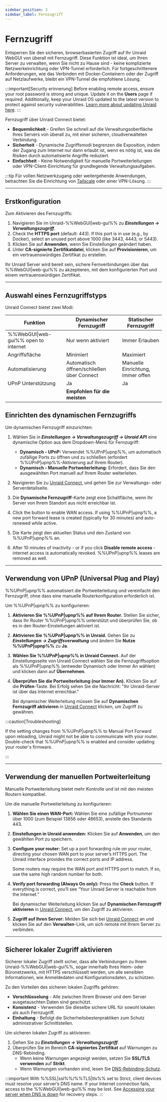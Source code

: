 ```yaml
---
sidebar_position: 3
sidebar_label: Fernzugriff
---
```



# Fernzugriff

Entsperren Sie den sicheren, browserbasierten Zugriff auf Ihr Unraid WebGUI von überall mit Fernzugriff. Diese Funktion ist ideal, um Ihren Server zu verwalten, wenn Sie nicht zu Hause sind - keine komplizierte Netzwerkeinrichtung oder VPN-Tunnel erforderlich. Für fortgeschrittenere Anforderungen, wie das Verbinden mit Docker-Containern oder der Zugriff auf Netzlaufwerke, bleibt ein VPN-Tunnel die empfohlene Lösung.

:::important[Security erinnerung]
Before enabling remote access, ensure your root password is strong and unique. Update it on the **Users** page if required. Additionally, keep your Unraid OS updated to the latest version to protect against security vulnerabilities. [Learn more about updating Unraid here](../unraid-os/system-administration/maintain-and-update/upgrading-unraid.mdx).
:::

Fernzugriff über Unraid Connect bietet:

- **Bequemlichkeit** - Greifen Sie schnell auf die Verwaltungsoberfläche Ihres Servers von überall zu, mit einer sicheren, cloudverwalteten Verbindung.
- **Sicherheit** - Dynamische Zugriffsmodi begrenzen die Exposition, indem der Zugang zum Internet nur dann erlaubt ist, wenn es nötig ist, was die Risiken durch automatisierte Angriffe reduziert.
- **Einfachheit** - Keine Notwendigkeit für manuelle Portweiterleitungen oder VPN-Client-Einrichtung für grundlegende Verwaltungsaufgaben.

:::tip
Für vollen Netzwerkzugang oder weitergehende Anwendungen, betrachten Sie die Einrichtung von [Tailscale](../unraid-os/system-administration/secure-your-server/tailscale.mdx) oder einer VPN-Lösung.
:::

---

## Erstkonfiguration

Zum Aktivieren des Fernzugriffs:

1. Navigieren Sie im Unraid-%%WebGUI|web-gui%% zu ***Einstellungen → Verwaltungszugriff***.
2. Check the **HTTPS port** (default: 443). If this port is in use (e.g., by Docker), select an unused port above 1000 (like 3443, 4443, or 5443).
3. Klicken Sie auf **Anwenden**, wenn Sie Einstellungen geändert haben.
4. Unter **CA-signierte Zertifikatdatei**, klicken Sie auf **Provisionieren**, um ein vertrauenswürdiges Zertifikat zu erstellen.

Ihr Unraid Server wird bereit sein, sichere Fernverbindungen über das %%WebGUI|web-gui%% zu akzeptieren, mit dem konfigurierten Port und einem vertrauenswürdigen Zertifikat.

---

## Auswahl eines Fernzugriffstyps

Unraid Connect bietet zwei Modi:

<Tabs>
  <TabItem value="dynamisch" label="Dynamischer Fernzugriff" default>
    <RemoteAccessDynamic />
  </TabItem>

  <TabItem value="statisch" label="Statischer Fernzugriff">
    <RemoteAccessStatic />
  </TabItem>
</Tabs>

| Funktion                             | Dynamischer Fernzugriff                   | Statischer Fernzugriff            |
| ------------------------------------ | ----------------------------------------- | --------------------------------- |
| %%WebGUI\|web-gui%% open to internet | Nur wenn aktiviert                        | Immer Erlauben                    |
| Angriffsfläche                       | Minimiert                                 | Maximiert                         |
| Automatisierung                      | Automatisch öffnen/schließen über Connect | Manuelle Einrichtung, immer offen |
| UPnP Unterstützung                   | Ja                                        | Ja                                |
|                                      | **Empfohlen für die meisten**             |                                   |

## Einrichten des dynamischen Fernzugriffs

Um dynamischen Fernzugriff einzurichten:

1. Wählen Sie in ***Einstellungen → Verwaltungszugriff → Unraid API*** eine dynamische Option aus dem Dropdown-Menü für Fernzugriff:
   - **Dynamisch - UPnP:** Verwendet %%UPnP|upnp%%, um automatisch zufällige Ports zu öffnen und zu schließen (erfordert %%UPnP|upnp%%-Aktivierung auf Ihrem Router).
   - **Dynamisch - Manuelle Portweiterleitung:** Erfordert, dass Sie den ausgewählten Port manuell auf Ihrem Router weiterleiten.

2. Navigieren Sie zu [Unraid Connect](https://connect.myunraid.net/), und gehen Sie zur Verwaltungs- oder Serverdetailseite.

3. Die **Dynamische Fernzugriff**-Karte zeigt eine Schaltfläche, wenn Ihr Server von Ihrem Standort aus nicht erreichbar ist.

4. Click the button to enable WAN access. If using %%UPnP|upnp%%, a new port forward lease is created (typically for 30 minutes) and auto-renewed while active.

5. Die Karte zeigt den aktuellen Status und den Zustand von %%UPnP|upnp%% an.

6. After 10 minutes of inactivity - or if you click **Disable remote access** - internet access is automatically revoked. %%UPnP|upnp%% leases are removed as well.

---

## Verwendung von UPnP (Universal Plug and Play)

%%UPnP|upnp%% automatisiert die Portweiterleitung und vereinfacht den Fernzugriff, ohne dass eine manuelle Routerkonfiguration erforderlich ist.

Um %%UPnP|upnp%% zu konfigurieren:

1. **Aktivieren Sie %%UPnP|upnp%% auf Ihrem Router.**
   Stellen Sie sicher, dass Ihr Router %%UPnP|upnp%% unterstützt und überprüfen Sie, ob es in den Router-Einstellungen aktiviert ist.

2. **Aktivieren Sie %%UPnP|upnp%% in Unraid.**
   Gehen Sie zu ***Einstellungen → Zugriffsverwaltung*** und ändern Sie **Nutze %%UPnP|upnp%%** zu **Ja**.

3. **Wählen Sie %%UPnP|upnp%% in Unraid Connect.**
   Auf der Einstellungsseite von Unraid Connect wählen Sie die Fernzugriffsoption als %%UPnP|upnp%% (entweder Dynamisch oder Immer An wählen) und klicken dann auf **Übernehmen**.

4. **Überprüfen Sie die Portweiterleitung (nur Immer An).**
   Klicken Sie auf die **Prüfen**-Taste. Bei Erfolg sehen Sie die Nachricht: "Ihr Unraid-Server ist über das Internet erreichbar."

   Bei dynamischer Weiterleitung müssen Sie auf **Dynamischen Fernzugriff aktivieren** in [Unraid Connect](https://connect.myunraid.net/) klicken, um Zugriff zu gewähren.

:::caution\[Troubleshooting]

If the setting changes from %%UPnP|upnp%% to Manual Port Forward upon reloading, Unraid might not be able to communicate with your router. Double-check that %%UPnP|upnp%% is enabled and consider updating your router's firmware.

:::

---

## Verwendung der manuellen Portweiterleitung

Manuelle Portweiterleitung bietet mehr Kontrolle und ist mit den meisten Routern kompatibel.

Um die manuelle Portweiterleitung zu konfigurieren:

1. **Wählen Sie einen WAN-Port:** Wählen Sie eine zufällige Portnummer über 1000 (zum Beispiel 13856 oder 48653), anstelle des Standards 443.

2. **Einstellungen in Unraid anwenden:** Klicken Sie auf **Anwenden**, um den gewählten Port zu speichern.

3. **Configure your router:** Set up a port forwarding rule on your router, directing your chosen WAN port to your server’s HTTPS port. The Unraid interface provides the correct ports and IP address.

   Some routers may require the WAN port and HTTPS port to match. If so, use the same high random number for both.

4. **Verify port forwarding (Always On only):** Press the **Check** button. If everything is correct, you’ll see “Your Unraid Server is reachable from the Internet.”

   Bei dynamischer Weiterleitung klicken Sie auf **Dynamischen Fernzugriff aktivieren** in [Unraid Connect](https://connect.myunraid.net/), um den Zugriff zu aktivieren.

5. **Zugriff auf Ihren Server:** Melden Sie sich bei [Unraid Connect](https://connect.myunraid.net/) an und klicken Sie auf den **Verwalten**-Link, um sich remote mit Ihrem Server zu verbinden.

---

## Sicherer lokaler Zugriff aktivieren

Sicherer lokaler Zugriff stellt sicher, dass alle Verbindungen zu Ihrem Unraid-%%WebGUI|web-gui%%, sogar innerhalb Ihres Heim- oder Büronetzwerks, mit HTTPS verschlüsselt werden, um alle sensiblen Informationen, wie Anmeldedaten und Konfigurationsdaten, zu schützen.

Zu den Vorteilen des sicheren lokalen Zugriffs gehören:

- **Verschlüsselung** - Alle zwischen Ihrem Browser und dem Server ausgetauschten Daten sind geschützt.
- **Konsistenz** - Verwenden Sie dieselbe sichere URL für sowohl lokalen als auch Fernzugriff.
- **Einhaltung** - Befolgt die Sicherheitsbestenpraktiken zum Schutz administrativer Schnittstellen.

Um sicheren lokalen Zugriff zu aktivieren:

1. Gehen Sie zu ***Einstellungen → Verwaltungszugriff***.
2. Überprüfen Sie im Bereich **CA-signiertes Zertifikat** auf Warnungen zu DNS-Rebinding.
   - Wenn keine Warnungen angezeigt werden, setzen Sie **SSL/TLS verwenden** auf **Strikt**.
   - Wenn Warnungen vorhanden sind, lesen Sie [DNS-Rebinding-Schutz](../unraid-os/system-administration/secure-your-server/securing-your-connection.mdx#dns-rebinding-protection).

:::important
With %%SSL|ssl%%/%%TLS|tls%% set to Strict, client devices must resolve your server’s DNS name. If your Internet connection fails, access to the %%WebGUI|web-gui%% may be lost. See [Accessing your server when DNS is down](../unraid-os/system-administration/secure-your-server/securing-your-connection.mdx#accessing-your-server-when-dns-is-down) for recovery steps.
:::
